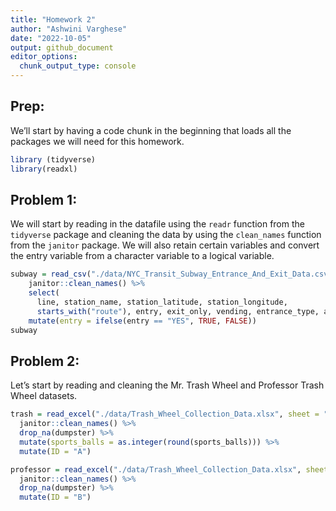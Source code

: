```yaml
---
title: "Homework 2"
author: "Ashwini Varghese"
date: "2022-10-05"
output: github_document
editor_options: 
  chunk_output_type: console
---
```


## Prep:

We'll start by having a code chunk in the beginning that loads all the packages we will need for this homework.

```r
library (tidyverse)
library(readxl)
```

## Problem 1:

We will start by reading in the datafile using the `readr` function from the `tidyverse` package and cleaning the data by using the `clean_names` function from the `janitor` package. We will also retain certain variables and convert the entry variable from a character variable to a logical variable. 

```r
subway = read_csv("./data/NYC_Transit_Subway_Entrance_And_Exit_Data.csv") %>% 
    janitor::clean_names() %>% 
    select( 
      line, station_name, station_latitude, station_longitude, 
      starts_with("route"), entry, exit_only, vending, entrance_type, ada) %>% 
    mutate(entry = ifelse(entry == "YES", TRUE, FALSE))
subway
```


## Problem 2:

Let's start by reading and cleaning the Mr. Trash Wheel and Professor Trash Wheel datasets. 

```r
trash = read_excel("./data/Trash_Wheel_Collection_Data.xlsx", sheet = "Mr. Trash Wheel", range = "A2:N549") %>% 
  janitor::clean_names() %>% 
  drop_na(dumpster) %>% 
  mutate(sports_balls = as.integer(round(sports_balls))) %>% 
  mutate(ID = "A")
```


```r
professor = read_excel("./data/Trash_Wheel_Collection_Data.xlsx", sheet = "Professor Trash Wheel", range = "A2:M96") %>% 
  janitor::clean_names() %>% 
  drop_na(dumpster) %>% 
  mutate(ID = "B")
```





